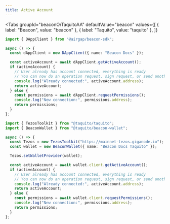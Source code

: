 ```yaml
---
title: Active Account
---
```


<Tabs
  groupId="beaconOrTaquitoAA"
  defaultValue="beacon"
  values={[
    { label: "Beacon", value: "beacon" },
    { label: "Taquito", value: "taquito" },
  ]}
>
  <TabItem value="beacon">

```ts code title="title"
import { DAppClient } from "@airgap/beacon-sdk";

async () => {
  const dAppClient = new DAppClient({ name: "Beacon Docs" });

  const activeAccount = await dAppClient.getActiveAccount();
  if (activeAccount) {
    // User already has account connected, everything is ready
    // You can now do an operation request, sign request, or send another permission request to switch wallet
    console.log("Already connected:", activeAccount.address);
    return activeAccount;
  } else {
    const permissions = await dAppClient.requestPermissions();
    console.log("New connection:", permissions.address);
    return permissions;
  }
};
```

</TabItem>

<TabItem value="taquito">

```ts code title="title"
import { TezosToolkit } from "@taquito/taquito";
import { BeaconWallet } from "@taquito/beacon-wallet";

async () => {
  const Tezos = new TezosToolkit("https://mainnet-tezos.giganode.io");
  const wallet = new BeaconWallet({ name: "Beacon Docs Taquito" });

  Tezos.setWalletProvider(wallet);

  const activeAccount = await wallet.client.getActiveAccount();
  if (activeAccount) {
    // User already has account connected, everything is ready
    // You can now do an operation request, sign request, or send another permission request to switch wallet
    console.log("Already connected:", activeAccount.address);
    return activeAccount;
  } else {
    const permissions = await wallet.client.requestPermissions();
    console.log("New connection:", permissions.address);
    return permissions;
  }
};
```

</TabItem>
</Tabs>

